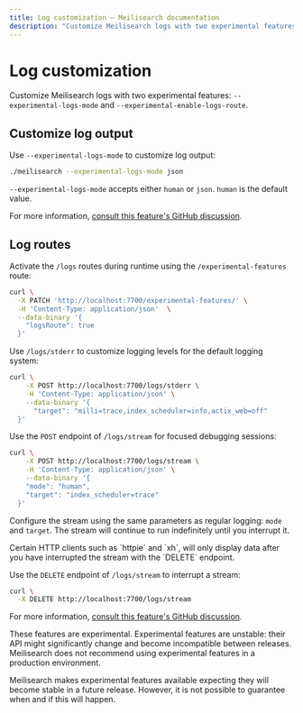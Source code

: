 ```yaml
---
title: Log customization — Meilisearch documentation
description: "Customize Meilisearch logs with two experimental features: --experimental-logs-mode and --experimental-enable-logs-route."
---
```


# Log customization

Customize Meilisearch logs with two experimental features: `--experimental-logs-mode` and `--experimental-enable-logs-route`.

## Customize log output

Use `--experimental-logs-mode` to customize log output:

```sh
./meilisearch --experimental-logs-mode json
```

`--experimental-logs-mode` accepts either `human` or `json`. `human` is the default value.

For more information, [consult this feature's GitHub discussion](https://github.com/orgs/meilisearch/discussions/723).

## Log routes

Activate the `/logs` routes during runtime using the `/experimental-features` route:

```sh
curl \
  -X PATCH 'http://localhost:7700/experimental-features/' \
  -H 'Content-Type: application/json'  \
  --data-binary '{
    "logsRoute": true
  }'
```

Use `/logs/stderr` to customize logging levels for the default logging system:

```sh
curl \
	-X POST http://localhost:7700/logs/stderr \
	-H 'Content-Type: application/json' \
	--data-binary '{
      "target": "milli=trace,index_scheduler=info,actix_web=off"
  }'
```

Use the `POST` endpoint of `/logs/stream` for focused debugging sessions:

```sh
curl \
	-X POST http://localhost:7700/logs/stream \
	-H 'Content-Type: application/json' \
	--data-binary '{
    "mode": "human",
    "target": "index_scheduler=trace"
  }'
```

Configure the stream using the same parameters as regular logging: `mode` and `target`. The stream will continue to run indefinitely until you interrupt it.

<Capsule intent="warning" title="HTTP client compatibility">
Certain HTTP clients such as `httpie` and `xh`, will only display data after you have interrupted the stream with the `DELETE` endpoint.
</Capsule>

Use the `DELETE` endpoint of `/logs/stream` to interrupt a stream:

```sh
curl \
  -X DELETE http://localhost:7700/logs/stream
```

For more information, [consult this feature's GitHub discussion](https://github.com/orgs/meilisearch/discussions/721).

<Capsule intent="warning">
These features are experimental. Experimental features are unstable: their API might significantly change and become incompatible between releases. Meilisearch does not recommend using experimental features in a production environment.

Meilisearch makes experimental features available expecting they will become stable in a future release. However, it is not possible to guarantee when and if this will happen.
</Capsule>
